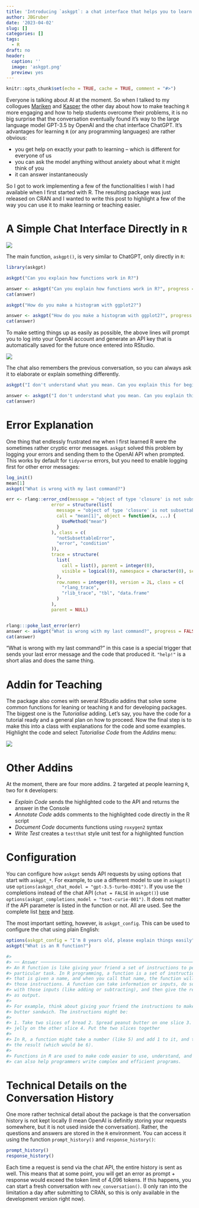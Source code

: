 ```yaml
---
title: 'Introducing `askgpt`: a chat interface that helps you to learn R!'
author: JBGruber
date: '2023-04-02'
slug: []
categories: []
tags:
  - R
draft: no
header:
  caption: ''
  image: 'askgpt.png'
  preview: yes
---
```


```r
knitr::opts_chunk$set(echo = TRUE, cache = TRUE, comment = "#>")
```


Everyone is talking about AI at the moment.
So when I talked to my collogues [Mariken](https://twitter.com/MarikenVelden) and [Kasper](https://twitter.com/KasperWelbers) the other day about how to make teaching `R` more engaging and how to help students overcome their problems, it is no big surprise that the conversation eventually found it's way to the large language model GPT-3.5 by OpenAI and the chat interface ChatGPT.
It's advantages for learning `R` (or any programming languages) are rather obvious:

- you get help on exactly your path to learning -- which is different for everyone of us
- you can ask the model anything without anxiety about what it might think of you
- it can answer instantaneously 

So I got to work implementing a few of the functionalities I wish I had available when I first started with R.
The resulting package was just released on CRAN and I wanted to write this post to highlight a few of the way you can use it to make learning or teaching easier.

# A Simple Chat Interface Directly in `R`

![](/img/askgpt.png)

The main function, `askgpt()`, is very similar to ChatGPT, only directly in `R`:

```r
library(askgpt)
```

```r
askgpt("Can you explain how functions work in R?")
```

```r
answer <- askgpt("Can you explain how functions work in R?", progress = FALSE, return_answer = TRUE)
cat(answer)
```

```r
askgpt("How do you make a histogram with ggplot2?")
```

```r
answer <- askgpt("How do you make a histogram with ggplot2?", progress = FALSE, return_answer = TRUE)
cat(answer)
```

To make setting things up as easily as possible, the above lines will prompt you to log into your OpenAI account and generate an API key that is automatically saved for the future once entered into RStudio.

![](/img/askgpt_login.png)

The chat also remembers the previous conversation, so you can always ask it to elaborate or explain something differently.

```r
askgpt("I don't understand what you mean. Can you explain this for beginners?")
```

```r
answer <- askgpt("I don't understand what you mean. Can you explain this for beginners?", progress = FALSE, return_answer = TRUE)
cat(answer)
```

# Error Explanation

One thing that endlessly frustrated me when I first learned R were the sometimes rather cryptic error messages.
`askgpt` solved this problem by logging your errors and sending them to the OpenAI API when prompted.
This works by default for `tidyverse` errors, but you need to enable logging first for other error messages:

```r
log_init()
mean[1]
askgpt("What is wrong with my last command?")
```

```r
err <- rlang::error_cnd(message = "object of type 'closure' is not subsettable", 
                 error = structure(list(
                   message = "object of type 'closure' is not subsettable",
                   call = "mean[1]", object = function(x, ...) {
                     UseMethod("mean")
                   }
                 ), class = c(
                   "notSubsettableError",
                   "error", "condition"
                 )), 
                 trace = structure(
                   list(
                     call = list(), parent = integer(0),
                     visible = logical(0), namespace = character(0), scope = character(0)
                   ),
                   row.names = integer(0), version = 2L, class = c(
                     "rlang_trace",
                     "rlib_trace", "tbl", "data.frame"
                   )
                 ), 
                 parent = NULL)


rlang:::poke_last_error(err)
answer <- askgpt("What is wrong with my last command?", progress = FALSE, return_answer = TRUE)
cat(answer)
```

"What is wrong with my last command?" in this case is a special trigger that sends your last error message and the code that produced it.
`"help!"` is a short alias and does the same thing.

# Addin for Teaching

The package also comes with several RStudio addins that solve some common functions for leaning or teaching `R` and for developing packages.
The biggest one is the *Tutorialise* adding.
Let's say, you have the code for a tutorial ready and a general plan on how to proceed.
Now the final step is to make this into a class with explanations for the code and some examples.
Highlight the code and select *Tutorialise Code* from the *Addins* menu:

![](/img/askgpt_tutorial.png)

# Other Addins

At the moment, there are four more addins.
2 targeted at people learning `R`, two for `R` developers:

- *Explain Code* sends the highlighted code to the API and returns the answer in the Console
- *Annotate Code* adds comments to the highlighted code directly in the R script
- *Document Code* documents functions using `roxygen2` syntax
- *Write Test* creates a `testthat` style unit test for a highlighted function


# Configuration

You can configure how `askgpt` sends API requests by using options that start with `askgpt_*`.
For example, to use a different model to use in `askgpt()` use `options(askgpt_chat_model = "gpt-3.5-turbo-0301")`.
If you use the completions instead of the chat API (`chat = FALSE` in `askgpt()`) use `options(askgpt_completions_model = "text-curie-001")`.
It does not matter if the API parameter is listed in the function or not. 
All are used.
See the complete list [here](https://platform.openai.com/docs/api-reference/chat) and [here](https://platform.openai.com/docs/api-reference/completions).

The most important setting, however, is `askgpt_config`.
This can be used to configure the chat using plain English:

```r
options(askgpt_config = "I'm 8 years old, please explain things easily")
askgpt("What is an R function?")
```

```r
#> 
#> ── Answer ──────────────────────────────────────────────────────────────────────
#> An R function is like giving your friend a set of instructions to perform a
#> particular task. In R programming, a function is a set of instructions or steps
#> that is given a name, and when you call that name, the function will perform
#> those instructions. A function can take information or inputs, do something
#> with those inputs (like adding or subtracting), and then give the result back
#> as output.
#> 
#> For example, think about giving your friend the instructions to make a peanut
#> butter sandwich. The instructions might be:
#> 
#> 1. Take two slices of bread 2. Spread peanut butter on one slice 3. Spread
#> jelly on the other slice 4. Put the two slices together
#> 
#> In R, a function might take a number (like 5) and add 1 to it, and then return
#> the result (which would be 6).
#> 
#> Functions in R are used to make code easier to use, understand, and reuse. They
#> can also help programmers write complex and efficient programs.
```

# Technical Details on the Conversation History

One more rather technical detail about the package is that the conversation history is not kept locally (I mean OpenAI is definitly storing your requests somewhere, but it is not used inside the conversation).
Rather, the questions and answers are stored in the `R` environment. You can access it using the function `prompt_history()` and `response_history()`:

```r
prompt_history()
response_history()
```

Each time a request is send via the chat API, the entire history is sent as well.
This means that at some point, you will get an error as prompt + response would exceed the token limit of 4,096 tokens.
If this happens, you can start a fresh conversation with `new_conversation()`. 
(I only ran into the limitation a day after submitting to CRAN, so this is only available in the development version right now).


